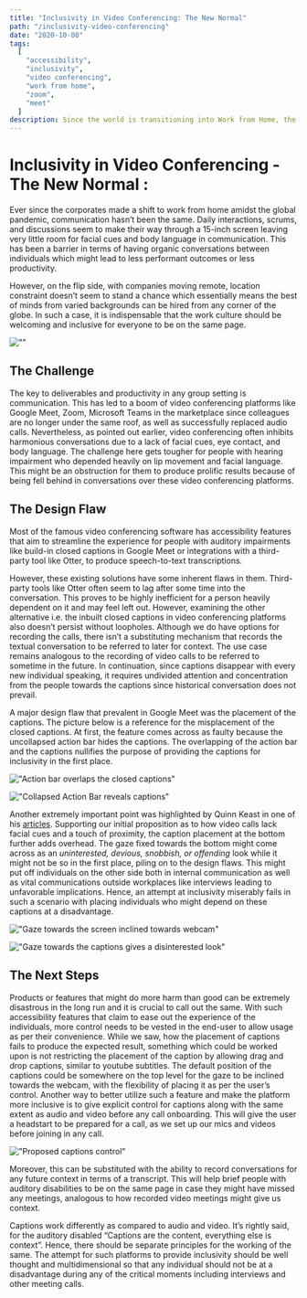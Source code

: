 ```yaml
---
title: "Inclusivity in Video Conferencing: The New Normal"
path: "/inclusivity-video-conferencing"
date: "2020-10-08"
tags:
  [
    "accessibility",
    "inclusivity",
    "video conferencing",
    "work from home",
    "zoom",
    "meet"
  ]
description: Since the world is transitioning into Work from Home, the challenge is to make virtual workplaces inclusive and welcoming.
---
```


# Inclusivity in Video Conferencing - The New Normal :


Ever since the corporates made a shift to work from home amidst the global pandemic, communication hasn’t been the same. Daily interactions, scrums, and discussions seem to make their way through a 15-inch screen leaving very little room for facial cues and body language in communication. This has been a barrier in terms of having organic conversations between individuals which might lead to less performant outcomes or less productivity.


However, on the flip side, with companies moving remote, location constraint doesn’t seem to stand a chance which essentially means the best of minds from varied backgrounds can be hired from any corner of the globe. In such a case, it is indispensable that the work culture should be welcoming and inclusive for everyone to be on the same page.

![""](../images/video1.jpg)

## The Challenge

The key to deliverables and productivity in any group setting is communication. This has led to a boom of video conferencing platforms like Google Meet, Zoom, Microsoft Teams in the marketplace since colleagues are no longer under the same roof, as well as successfully replaced audio calls. Nevertheless, as pointed out earlier, video conferencing often inhibits harmonious conversations due to a lack of facial cues, eye contact, and body language.
The challenge here gets tougher for people with hearing impairment who depended heavily on lip movement and facial language. This might be an obstruction for them to produce prolific results because of being fell behind in conversations over these video conferencing platforms.


## The Design Flaw

Most of the famous video conferencing software has accessibility features that aim to streamline the experience for people with auditory impairments like build-in closed captions in Google Meet or integrations with a third-party tool like Otter, to produce speech-to-text transcriptions.

However, these existing solutions have some inherent flaws in them. Third-party tools like Otter often seem to lag after some time into the conversation. This proves to be highly inefficient for a person heavily dependent on it and may feel left out. However, examining the other alternative i.e. the inbuilt closed captions in video conferencing platforms also doesn’t persist without loopholes. Although we do have options for recording the calls, there isn’t a substituting mechanism that records the textual conversation to be referred to later for context. The use case remains analogous to the recording of video calls to be referred to sometime in the future. In continuation, since captions disappear with every new individual speaking, it requires undivided attention and concentration from the people towards the captions since historical conversation does not prevail.

A major design flaw that prevalent in Google Meet was the placement of the captions. The picture below is a reference for the misplacement of the closed captions. At first, the feature comes across as faulty because the uncollapsed action bar hides the captions. The overlapping of the action bar and the captions nullifies the purpose of providing the captions for inclusivity in the first place.

!["Action bar overlaps the closed captions"](../images/video2.png)

!["Collapsed Action Bar reveals captions"](../images/video3.png)

Another extremely important point was highlighted by Quinn Keast in one of his <a href='https://quinnkeast.com/writing/captions-in-video-calls-better-accessibility-but-harmful-side-effects'>articles</a>. Supporting our initial proposition as to how video calls lack facial cues and a touch of proximity, the caption placement at the bottom further adds overhead. The gaze fixed towards the bottom might come across as an <i>uninterested, devious, snobbish, or offending</i> look while it might not be so in the first place, piling on to the design flaws. This might put off individuals on the other side both in internal communication as well as vital communications outside workplaces like interviews leading to unfavorable implications. Hence, an attempt at inclusivity miserably fails in such a scenario with placing individuals who might depend on these captions at a disadvantage.

!["Gaze towards the screen inclined towards webcam"](../images/video4.png)

!["Gaze towards the captions gives a disinterested look"](../images/video5.png)


## The Next Steps

Products or features that might do more harm than good can be extremely disastrous in the long run and it is crucial to call out the same. With such accessibility features that claim to ease out the experience of the individuals, more control needs to be vested in the end-user to allow usage as per their convenience. While we saw, how the placement of captions fails to produce the expected result, something which could be worked upon is not restricting the placement of the caption by allowing drag and drop captions, similar to youtube subtitles. The default position of the captions could be somewhere on the top level for the gaze to be inclined towards the webcam, with the flexibility of placing it as per the user’s control.
Another way to better utilize such a feature and make the platform more inclusive is to give explicit control for captions along with the same extent as audio and video before any call onboarding. This will give the user a headstart to be prepared for a call, as we set up our mics and videos before joining in any call.

!["Proposed captions control"](../images/video5.png)

Moreover, this can be substituted with the ability to record conversations for any future context in terms of a transcript. This will help brief people with auditory disabilities to be on the same page in case they might have missed any meetings, analogous to how recorded video meetings might give us context.

Captions work differently as compared to audio and video. It’s rightly said, for the auditory disabled “Captions are the content, everything else is context”. Hence, there should be separate principles for the working of the same. The attempt for such platforms to provide inclusivity should be well thought and multidimensional so that any individual should not be at a disadvantage during any of the critical moments including interviews and other meeting calls.
